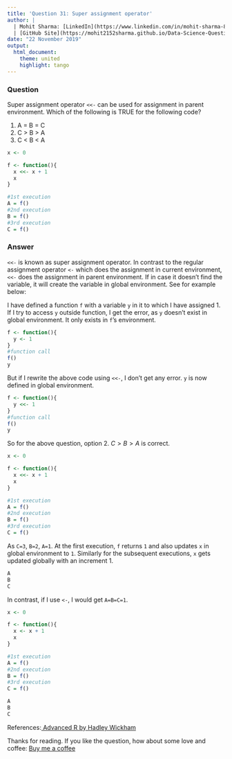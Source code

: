 ```yaml
---
title: 'Question 31: Super assignment operator'
author: |
  | Mohit Sharma: [LinkedIn](https://www.linkedin.com/in/mohit-sharma-82030487/), [Twitter](https://twitter.com/mohitsh48631107)
  | [GitHub Site](https://mohit2152sharma.github.io/Data-Science-Question-A-Day/), [Repository](https://github.com/mohit2152sharma/Data-Science-Question-A-Day)
date: "22 November 2019"
output: 
  html_document:
    theme: united
    highlight: tango
---
```


### Question

Super assignment operator `<<-` can be used for assignment in parent environment. Which of the following is TRUE for the following code?

  1. A = B = C
  2. C > B > A
  3. C < B < A

```r

x <- 0

f <- function(){
  x <<- x + 1
  x
}

#1st execution
A = f()
#2nd execution
B = f()
#3rd execution
C = f()
```


### Answer

`<<-` is known as super assignment operator. In contrast to the regular assignment operator `<-` which does the assignment in current environment, `<<-` does the assignment in parent environment. If in case it doesn't find the variable, it will create the variable in global environment. See for example below:

I have defined a function `f` with a variable `y` in it to which I have assigned 1. If I try to access `y` outside function, I get the error, as `y` doesn't exist in global environment. It only exists in `f`'s environment.
```r
f <- function(){
  y <- 1
}
#function call
f()
y
```
But if I rewrite the above code using `<<-`, I don't get any error. `y` is now defined in global environment.
```r
f <- function(){
  y <<- 1
}
#function call
f()
y
```

So for the above question, option $2.$ $C>B>A$ is correct.
```r
x <- 0

f <- function(){
  x <<- x + 1
  x
}

#1st execution
A = f()
#2nd execution
B = f()
#3rd execution
C = f()
```

As `C=3`, `B=2`, `A=1`. At the first execution, `f` returns `1` and also updates `x` in global environment to `1`. Similarly for the subsequent executions, `x` gets updated globally with an increment 1.
```r
A
B
C
```

In contrast, if I use `<-`, I would get `A=B=C=1`.
```r
x <- 0

f <- function(){
  x <- x + 1
  x
}

#1st execution
A = f()
#2nd execution
B = f()
#3rd execution
C = f()
```

```r
A
B
C
```


References:<a href='https://adv-r.hadley.nz/control-flow.html'> Advanced R by Hadley Wickham</a>

Thanks for reading. If you like the question, how about some love and coffee: <a href='https://www.buymeacoffee.com/NgFs2zX'>Buy me a coffee</a>
